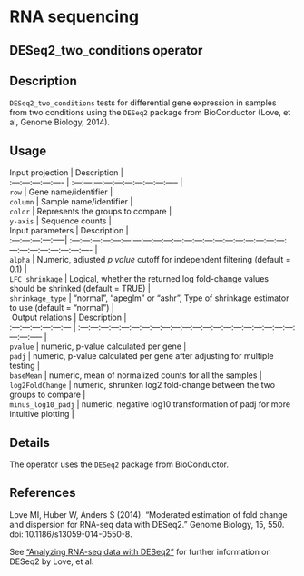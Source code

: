 # RNA sequencing 
 

## DESeq2_two_conditions operator

## Description

`DESeq2_two_conditions` tests for differential gene expression in samples from two conditions using the `DESeq2` package from BioConductor (Love, et al, Genome Biology, 2014).

## Usage

| Input projection | Description                      |
| :---:---:---:---:---- | :---:---:---:---:---:---:---:---:---:----- |
| `row`            | Gene name/identifier             |
| `column`         | Sample name/identifier           |
| `color`          | Represents the groups to compare |
| `y-axis`         | Sequence counts                  |

| Input parameters | Description                                                                              |
| :---:---:---:---:-----| :---:---:---:---:---:---:---:---:---:---:---:---:---:---:---:---:---:---:---:---:---:---:---:---:---:---:---:---:---- |
| `alpha`          | Numeric, adjusted _p value_ cutoff for independent filtering (default = 0.1)             |
| `LFC_shrinkage`  | Logical, whether the returned log fold-change values should be shrinked (default = TRUE) |
| `shrinkage_type` | "normal", "apeglm" or "ashr", Type of shrinkage estimator to use (default = "normal")    |

|  Output relations  | Description                                                                |
| :---:---:---:---:---:--- | :---:---:---:---:---:---:---:---:---:---:---:---:---:---:---:---:---:---:---:---:---:---:---:----- |
| `pvalue`           | numeric, p-value calculated per gene                                       |
| `padj`             | numeric, p-value calculated per gene after adjusting for multiple testing  |
| `baseMean`         | numeric, mean of normalized counts for all the samples                     |
| `log2FoldChange`   | numeric, shrunken log2 fold-change between the two groups to compare       |
| `minus_log10_padj` | numeric, negative log10 transformation of padj for more intuitive plotting |

## Details

The operator uses the `DESeq2` package from BioConductor.

## References

Love MI, Huber W, Anders S (2014). “Moderated estimation of fold change and dispersion for RNA-seq data with DESeq2.” Genome Biology, 15, 550. doi: 10.1186/s13059-014-0550-8.

See ["Analyzing RNA-seq data with DESeq2"](https://bioconductor.org/packages/release/bioc/vignettes/DESeq2/inst/doc/DESeq2.html) for further information on DESeq2 by Love, et al.

